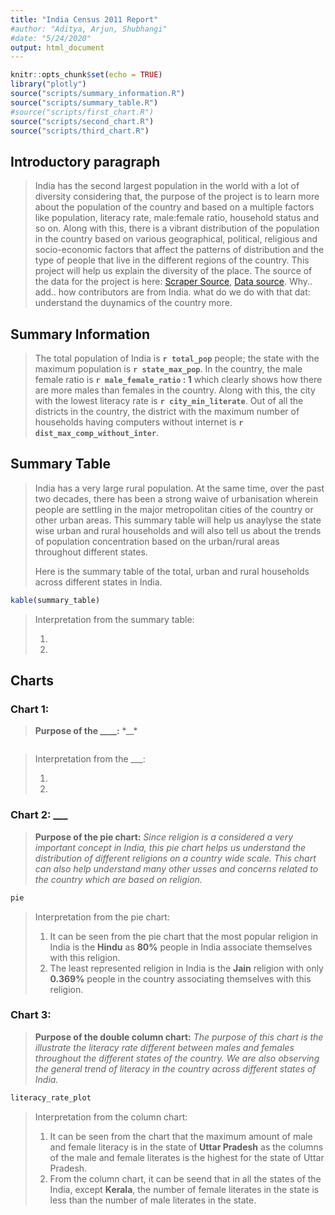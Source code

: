 ```yaml
---
title: "India Census 2011 Report"
#author: "Aditya, Arjun, Shubhangi"
#date: "5/24/2020"
output: html_document
---
```


```r
knitr::opts_chunk$set(echo = TRUE)
library("plotly")
source("scripts/summary_information.R")
source("scripts/summary_table.R")
#source("scripts/first_chart.R")
source("scripts/second_chart.R")
source("scripts/third_chart.R")
```

## Introductory paragraph
> India has the second largest population in the world with a lot of diversity considering that, the purpose of the project is to learn more about the population of the country and based on a multiple factors like population, literacy rate, male:female ratio, household status and so on. Along with this, there is a vibrant distribution of the population in the country based on various geographical, political, religious and socio-economic factors that affect the patterns of distribution and the type of people that live in the different regions of the country. This project will help us explain the diversity of the place.
> The source of the data for the project is here: [Scraper Source](https://github.com/nishusharma1608/India-Census-2011-Analysis), [Data source](http://censusindia.gov.in/2011-Common/CensusData2011.html).
> Why.. add.. how contributors are from India. 
> what do we do with that dat: understand the duynamics of the country more.

## Summary Information
> The total population of India is **`r total_pop`** people; the state with the maximum population is **`r state_max_pop`**. In the country, the male female ratio is **`r male_female_ratio` : 1** which clearly shows how there are more males than females in the country. Along with this, the city with the lowest literacy rate is **`r city_min_literate`**. Out of all the districts in the country, the district with the maximum number of households having computers without internet is **`r dist_max_comp_without_inter`**.

## Summary Table
>  India has a very large rural population. At the same time, over the past two decades, there has been a strong waive of urbanisation wherein people are settling in the major metropolitan cities of the country or other urban areas. This summary table will help us anaylyse the state wise urban and rural households and will also tell us about the trends of population concentration based on the urban/rural areas throughout different states.
>
> Here is the summary table of the total, urban and rural households across different states in India.

```r
kable(summary_table)
```

> Interpretation from the summary table:
>
> 1. 
> 2. 

## Charts

### Chart 1:

> **Purpose of the ____:** *__* 

```r

```

> Interpretation from the ___:
>
> 1. 
> 2. 

### Chart 2: ___

> **Purpose of the pie chart:** *Since religion is a considered a very important concept in India, this pie chart helps us understand the distribution of different religions on a country wide scale. This chart can also help understand many other usses and concerns related to the country which are based on religion.*

```r
pie
```

> Interpretation from the pie chart: 
>
> 1. It can be seen from the pie chart that the most popular religion in India is the **Hindu** as **80%** people in India associate themselves with this religion.
> 2. The least represented religion in India is the **Jain** religion with only **0.369%** people in the country associating themselves with this religion.

### Chart 3:

> **Purpose of the double column chart:** *The purpose of this chart is the illustrate the literacy rate different between males and females throughout the different states of the country. We are also observing the general trend of literacy in the country across different states of India.* 

```r
literacy_rate_plot
```

> Interpretation from the column chart:
>
> 1. It can be seen from the chart that the maximum amount of male and female literacy is in the state of **Uttar Pradesh** as the columns of the male and female literates is the highest for the state of Uttar Pradesh.
> 2. From the column chart, it can be seend that in all the states of the India, except **Kerala**, the number of female literates in the state is less than the number of male literates in the state.
